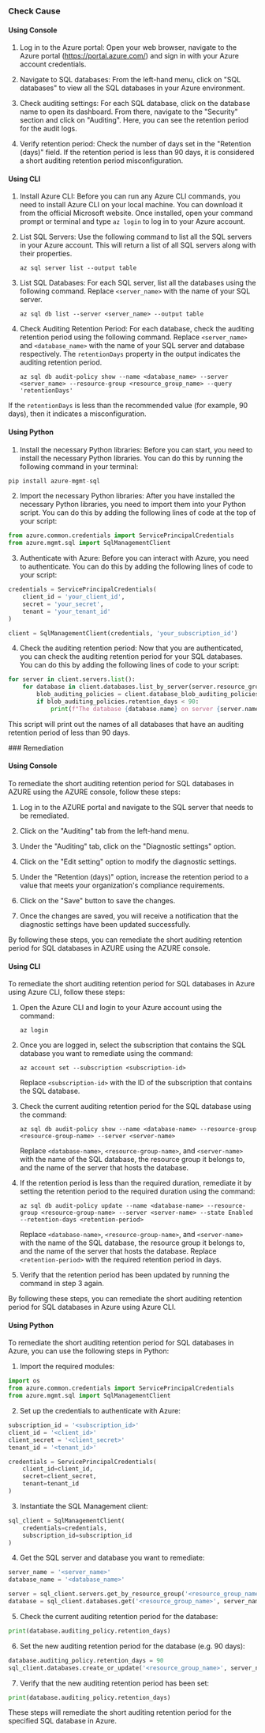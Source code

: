 

<Tabs><Tab title='Cause'>
### Check Cause

#### Using Console

1. Log in to the Azure portal: Open your web browser, navigate to the Azure portal (https://portal.azure.com/) and sign in with your Azure account credentials.

2. Navigate to SQL databases: From the left-hand menu, click on "SQL databases" to view all the SQL databases in your Azure environment.

3. Check auditing settings: For each SQL database, click on the database name to open its dashboard. From there, navigate to the "Security" section and click on "Auditing". Here, you can see the retention period for the audit logs.

4. Verify retention period: Check the number of days set in the "Retention (days)" field. If the retention period is less than 90 days, it is considered a short auditing retention period misconfiguration.

#### Using CLI

1. Install Azure CLI: Before you can run any Azure CLI commands, you need to install Azure CLI on your local machine. You can download it from the official Microsoft website. Once installed, open your command prompt or terminal and type `az login` to log in to your Azure account.

2. List SQL Servers: Use the following command to list all the SQL servers in your Azure account. This will return a list of all SQL servers along with their properties.
    ```
    az sql server list --output table
    ```
3. List SQL Databases: For each SQL server, list all the databases using the following command. Replace `<server_name>` with the name of your SQL server.
    ```
    az sql db list --server <server_name> --output table
    ```
4. Check Auditing Retention Period: For each database, check the auditing retention period using the following command. Replace `<server_name>` and `<database_name>` with the name of your SQL server and database respectively. The `retentionDays` property in the output indicates the auditing retention period.
    ```
    az sql db audit-policy show --name <database_name> --server <server_name> --resource-group <resource_group_name> --query 'retentionDays'
    ```
If the `retentionDays` is less than the recommended value (for example, 90 days), then it indicates a misconfiguration.

#### Using Python

1. Install the necessary Python libraries: Before you can start, you need to install the necessary Python libraries. You can do this by running the following command in your terminal:

```python
pip install azure-mgmt-sql
```

2. Import the necessary Python libraries: After you have installed the necessary Python libraries, you need to import them into your Python script. You can do this by adding the following lines of code at the top of your script:

```python
from azure.common.credentials import ServicePrincipalCredentials
from azure.mgmt.sql import SqlManagementClient
```

3. Authenticate with Azure: Before you can interact with Azure, you need to authenticate. You can do this by adding the following lines of code to your script:

```python
credentials = ServicePrincipalCredentials(
    client_id = 'your_client_id',
    secret = 'your_secret',
    tenant = 'your_tenant_id'
)

client = SqlManagementClient(credentials, 'your_subscription_id')
```

4. Check the auditing retention period: Now that you are authenticated, you can check the auditing retention period for your SQL databases. You can do this by adding the following lines of code to your script:

```python
for server in client.servers.list():
    for database in client.databases.list_by_server(server.resource_group, server.name):
        blob_auditing_policies = client.database_blob_auditing_policies.get(server.resource_group, server.name, database.name)
        if blob_auditing_policies.retention_days < 90:
            print(f"The database {database.name} on server {server.name} has a short auditing retention period of {blob_auditing_policies.retention_days} days.")
```

This script will print out the names of all databases that have an auditing retention period of less than 90 days.

</Tab>

<Tab title='Remediation'>
### Remediation

#### Using Console

To remediate the short auditing retention period for SQL databases in AZURE using the AZURE console, follow these steps:

1. Log in to the AZURE portal and navigate to the SQL server that needs to be remediated.

2. Click on the "Auditing" tab from the left-hand menu.

3. Under the "Auditing" tab, click on the "Diagnostic settings" option.

4. Click on the "Edit setting" option to modify the diagnostic settings.

5. Under the "Retention (days)" option, increase the retention period to a value that meets your organization's compliance requirements.

6. Click on the "Save" button to save the changes.

7. Once the changes are saved, you will receive a notification that the diagnostic settings have been updated successfully.

By following these steps, you can remediate the short auditing retention period for SQL databases in AZURE using the AZURE console.

#### Using CLI

To remediate the short auditing retention period for SQL databases in Azure using Azure CLI, follow these steps:

1. Open the Azure CLI and login to your Azure account using the command: 

   ```
   az login
   ```

2. Once you are logged in, select the subscription that contains the SQL database you want to remediate using the command:

   ```
   az account set --subscription <subscription-id>
   ```

   Replace `<subscription-id>` with the ID of the subscription that contains the SQL database.

3. Check the current auditing retention period for the SQL database using the command:

   ```
   az sql db audit-policy show --name <database-name> --resource-group <resource-group-name> --server <server-name>
   ```

   Replace `<database-name>`, `<resource-group-name>`, and `<server-name>` with the name of the SQL database, the resource group it belongs to, and the name of the server that hosts the database.

4. If the retention period is less than the required duration, remediate it by setting the retention period to the required duration using the command:

   ```
   az sql db audit-policy update --name <database-name> --resource-group <resource-group-name> --server <server-name> --state Enabled --retention-days <retention-period>
   ```

   Replace `<database-name>`, `<resource-group-name>`, and `<server-name>` with the name of the SQL database, the resource group it belongs to, and the name of the server that hosts the database. Replace `<retention-period>` with the required retention period in days.

5. Verify that the retention period has been updated by running the command in step 3 again.

By following these steps, you can remediate the short auditing retention period for SQL databases in Azure using Azure CLI.

#### Using Python

To remediate the short auditing retention period for SQL databases in Azure, you can use the following steps in Python:

1. Import the required modules:
```python
import os
from azure.common.credentials import ServicePrincipalCredentials
from azure.mgmt.sql import SqlManagementClient
```

2. Set up the credentials to authenticate with Azure:
```python
subscription_id = '<subscription_id>'
client_id = '<client_id>'
client_secret = '<client_secret>'
tenant_id = '<tenant_id>'

credentials = ServicePrincipalCredentials(
    client_id=client_id,
    secret=client_secret,
    tenant=tenant_id
)
```

3. Instantiate the SQL Management client:
```python
sql_client = SqlManagementClient(
    credentials=credentials,
    subscription_id=subscription_id
)
```

4. Get the SQL server and database you want to remediate:
```python
server_name = '<server_name>'
database_name = '<database_name>'

server = sql_client.servers.get_by_resource_group('<resource_group_name>', server_name)
database = sql_client.databases.get('<resource_group_name>', server_name, database_name)
```

5. Check the current auditing retention period for the database:
```python
print(database.auditing_policy.retention_days)
```

6. Set the new auditing retention period for the database (e.g. 90 days):
```python
database.auditing_policy.retention_days = 90
sql_client.databases.create_or_update('<resource_group_name>', server_name, database_name, database)
```

7. Verify that the new auditing retention period has been set:
```python
print(database.auditing_policy.retention_days)
```

These steps will remediate the short auditing retention period for the specified SQL database in Azure.


</Tab>
</Tabs>